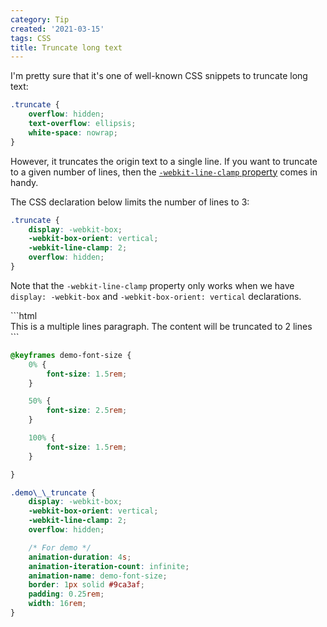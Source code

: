 ```yaml
---
category: Tip
created: '2021-03-15'
tags: CSS
title: Truncate long text
---
```


I'm pretty sure that it's one of well-known CSS snippets to truncate long text:

```css
.truncate {
    overflow: hidden;
    text-overflow: ellipsis;
    white-space: nowrap;
}
```

However, it truncates the origin text to a single line. If you want to truncate to a given number of lines, then the [`-webkit-line-clamp` property](https://developer.mozilla.org/en-US/docs/Web/CSS/-webkit-line-clamp) comes in handy.

The CSS declaration below limits the number of lines to 3:

```css
.truncate {
    display: -webkit-box;
    -webkit-box-orient: vertical;
    -webkit-line-clamp: 2;
    overflow: hidden;
}
```

Note that the `-webkit-line-clamp` property only works when we have `display: -webkit-box` and `-webkit-box-orient: vertical` declarations.

<Playground>
```html
<div class="demo__truncate">This is a multiple lines paragraph. The content will be truncated to 2 lines</div>
```

```css
@keyframes demo-font-size {
    0% {
        font-size: 1.5rem;
    }

    50% {
        font-size: 2.5rem;
    }

    100% {
        font-size: 1.5rem;
    }

}

.demo\_\_truncate {
    display: -webkit-box;
    -webkit-box-orient: vertical;
    -webkit-line-clamp: 2;
    overflow: hidden;

    /* For demo */
    animation-duration: 4s;
    animation-iteration-count: infinite;
    animation-name: demo-font-size;
    border: 1px solid #9ca3af;
    padding: 0.25rem;
    width: 16rem;
}
```
</Playground>
